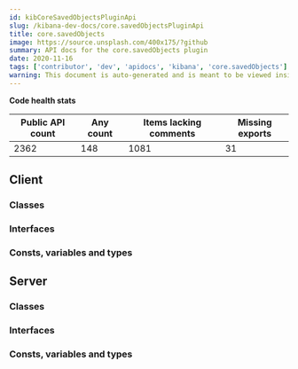```yaml
---
id: kibCoreSavedObjectsPluginApi
slug: /kibana-dev-docs/core.savedObjectsPluginApi
title: core.savedObjects
image: https://source.unsplash.com/400x175/?github
summary: API docs for the core.savedObjects plugin
date: 2020-11-16
tags: ['contributor', 'dev', 'apidocs', 'kibana', 'core.savedObjects']
warning: This document is auto-generated and is meant to be viewed inside our experimental, new docs system. Reach out in #docs-engineering for more info.
---
```






**Code health stats**

| Public API count  | Any count | Items lacking comments | Missing exports | 
|-------------------|-----------|------------------------|-----------------|
| 2362 | 148 | 1081 | 31 |

## Client

### Classes
<DocDefinitionList data={coreSavedObjectsObj.client.classes}/>

### Interfaces
<DocDefinitionList data={coreSavedObjectsObj.client.interfaces}/>

### Consts, variables and types
<DocDefinitionList data={coreSavedObjectsObj.client.misc}/>

## Server

### Classes
<DocDefinitionList data={coreSavedObjectsObj.server.classes}/>

### Interfaces
<DocDefinitionList data={coreSavedObjectsObj.server.interfaces}/>

### Consts, variables and types
<DocDefinitionList data={coreSavedObjectsObj.server.misc}/>

